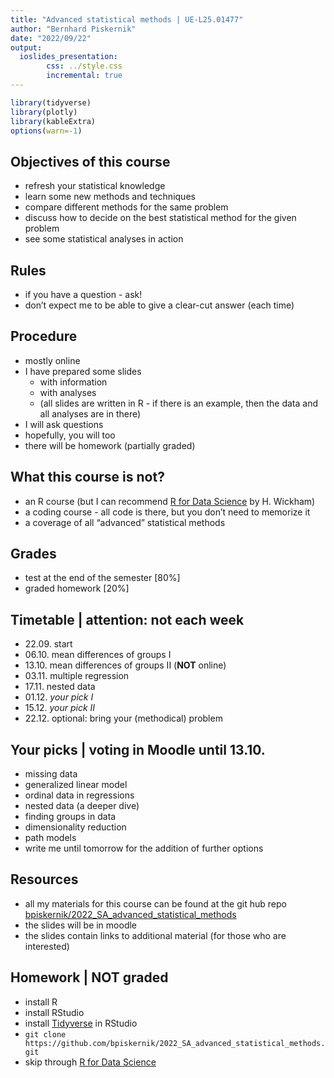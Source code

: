 ```yaml
---
title: "Advanced statistical methods | UE-L25.01477"
author: "Bernhard Piskernik"
date: "2022/09/22"
output: 
  ioslides_presentation:
        css: ../style.css
        incremental: true
---
```


```r
library(tidyverse)
library(plotly)
library(kableExtra)
options(warn=-1)
```

## Objectives of this course {.build}

* refresh your statistical knowledge
* learn some new methods and techniques
* compare different methods for the same problem
* discuss how to decide on the best statistical method for the given problem
* see some statistical analyses in action


## Rules

* if you have a question - ask!
* don't expect me to be able to give a clear-cut answer (each time)


## Procedure

* mostly online
* I have prepared some slides
  - with information
  - with analyses
  - (all slides are written in R - if there is an example, then the data and all analyses are in there)
  
* I will ask questions
* hopefully, you will too
* there will be homework (partially graded)


## What this course is not?

* an R course (but I can recommend [R for Data Science](https://r4ds.had.co.nz/) by H. Wickham)
* a coding course - all code is there, but you don't need to memorize it
* a coverage of all "advanced" statistical methods


## Grades

* test at the end of the semester [80%]
* graded homework [20%]


## Timetable | attention: not each week

* 22.09. start
* 06.10. mean differences of groups I
* 13.10. mean differences of groups II (**NOT** online)
* 03.11. multiple regression
* 17.11. nested data
* 01.12. _your pick I_
* 15.12. _your pick II_
* 22.12. optional: bring your (methodical) problem

## Your picks | voting in Moodle until 13.10.

* missing data
* generalized linear model
* ordinal data in regressions
* nested data (a deeper dive)
* finding groups in data
* dimensionality reduction
* path models
* write me until tomorrow for the addition of further options


## Resources

* all my materials for this course can be found at the git hub repo [bpiskernik/2022_SA_advanced_statistical_methods](https://github.com/bpiskernik/2022_SA_advanced_statistical_methods) 
* the slides will be in moodle
* the slides contain links to additional material (for those who are interested)


## Homework | **NOT** graded

* install R
* install RStudio
* install [Tidyverse](https://www.tidyverse.org/) in RStudio
* `git clone https://github.com/bpiskernik/2022_SA_advanced_statistical_methods.git`
* skip through [R for Data Science](https://r4ds.had.co.nz/)
